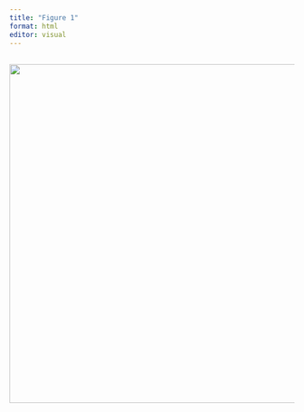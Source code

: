 ```yaml
---
title: "Figure 1"
format: html
editor: visual
---
```


## 

![](images/clipboard-1522408336.png){width="600"}

